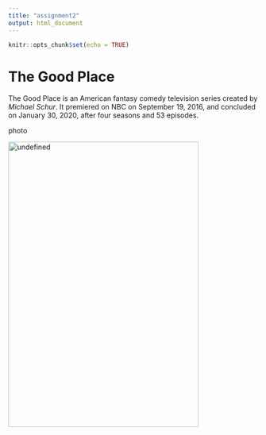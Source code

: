 ```yaml
---
title: "assignment2"
output: html_document
---
```


```r
knitr::opts_chunk$set(echo = TRUE)
```



# The Good Place

The Good Place is an American fantasy comedy television series created by *Michael Schur*. It premiered on NBC on September 19, 2016, and concluded on January 30, 2020, after four seasons and 53 episodes.

photo

<img src="https://encrypted-tbn2.gstatic.com/images?q=tbn:ANd9GcQePbj2dzP_1S9eIG68hqcJGs1TfPvoAMRz0Yk62bsSLPC9wd2-" jsaction="load:XAeZkd;" jsname="HiaYvf" class="n3VNCb" alt="undefined" data-noaft="1" style="width: 383px; height: 574.663px; margin: 0px;">
